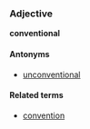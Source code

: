 ===Adjective===
'''conventional'''

====Antonyms====
*[[unconventional]]

====Related terms====
*[[convention]]